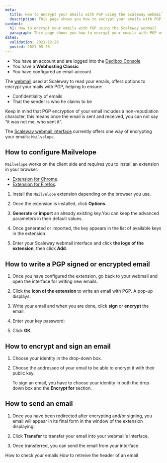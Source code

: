 ```yaml
---
meta:
  title: How to encrypt your emails with PGP using the Scaleway webmail
  description: This page shows you how to encrypt your emails with PGP using the Scaleway webmail
content:
  h1: How to encrypt your emails with PGP using the Scaleway webmail
  paragraph: This page shows you how to encrypt your emails with PGP using the Scaleway webmail
dates:
  validation: 2021-12-28
  posted: 2021-05-26
---
```


<Message type="requirement">

  - You have an account and are logged into the [Dedibox Console](https://console.online.net)
  - You have a **Webhosting Classic**
  - You have configured an email account

</Message>


The [webmail](https://webmail.online.net/) used at Scaleway to read your emails, offers options to encrypt your mails with PGP, helping to ensure:

- Confidentiality of emails
- That the sender is who he claims to be

<Message type="note">

Keep in mind that PGP encryption of your email includes a non-repudiation character, this means once the email is sent and received, you can not say “it was not me, who sent it”.

</Message>


The [Scaleway webmail interface](https://webmail.online.net) currently offers one way of encrypting your emails: `Mailvelope`. 


## How to configure Mailvelope

`Mailvelope` works on the client side and requires you to install an extension in your browser: 

* [Extension for Chrome](https://chrome.google.com/webstore/detail/mailvelope/kajibbejlbohfaggdiogboambcijhkke).
* [Extension for Firefox](https://download.mailvelope.com/releases/latest/mailvelope.firefox.xpi).

1. Install the `Mailvelope` extension depending on the browser you use.
2. Once the extension is installed, click **Options**. 
3. **Generate** or **import** an already existing key.You can keep the advanced parameters in their default values.

    <Lightbox src="scaleway_generate_import_key.webp" alt="" />

4. Once generated or imported, the key appears in the list of available keys in the extension.

    <Lightbox src="scaleway_once_generated.webp" alt="" />

5. Enter your Scaleway webmail interface and click **the logo of the extension**, then click **Add**.

## How to write a PGP signed or encrypted email 

1. Once you have configured the extension, go back to your webmail and open the interface for writing new emails.
2. Click the **icon of the extension** to write an email with PGP. A pop-up displays.
3. Write your email and when you are done, click **sign** or **encrypt** the email. 
4. Enter your key password: 

    <Lightbox src="scaleway_key_password.webp" alt="" />

5. Click **OK**.

## How to encrypt and sign an email 

1. Choose your identity in the drop-down box. 
2. Choose the addressee of your email to be able to encrypt it with their public key. 

    <Message type="note">

    To sign an email, you have to choose your identity in both the drop-down box and the **Encrypt for**
    section.

    </Message>
 

## How to send an email

1. Once you have been redirected after encrypting and/or signing, you email will appear in its final form in the window of the extension displaying: 

    <Lightbox src="scaleway_send_email.webp" alt="" />

2. Click **Transfer** to transfer your email into your webmail's interface. 
3. Once transferred, you can send the email from your interface. 

<Navigation title="See Also">
  <PreviousButton to="/webhosting/classic/how-to/check-emails/">How to check your emails</PreviousButton>
  <NextButton to="/webhosting/classic/how-to/retrieve-headers-of-email/">How to retreive the header of an email</NextButton>
</Navigation> 

